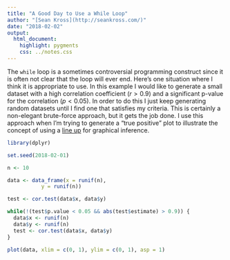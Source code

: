 ```yaml
---
title: "A Good Day to Use a While Loop"
author: "[Sean Kross](http://seankross.com/)"
date: "2018-02-02"
output: 
  html_document:
    highlight: pygments
    css: ../notes.css
---
```


The `while` loop is a sometimes controversial programming construct since
it is often not clear that the loop will ever end. Here's one situation where
I think it is appropriate to use. In this example I would like to generate a
small dataset with a high correlation coefficient ($r > 0.9$) and a significant
p-value for the correlation ($p < 0.05$). In order to do this I just keep
generating random datasets until I find one that satisfies my criteria. This is
certainly a non-elegant brute-force approach, but it gets the job done. I use
this approach when I'm trying to generate a "true positive" plot to 
illustrate the concept of using a 
[line up](http://had.co.nz/stat645/graphical-inference.pdf)
for graphical inference.

```r
library(dplyr)

set.seed(2018-02-01)

n <- 10

data <- data_frame(x = runif(n),
           y = runif(n))

test <- cor.test(data$x, data$y)

while(!(test$p.value < 0.05 && abs(test$estimate) > 0.9)) {
  data$x <- runif(n)
  data$y <- runif(n)
  test <- cor.test(data$x, data$y)
}

plot(data, xlim = c(0, 1), ylim = c(0, 1), asp = 1)
```
